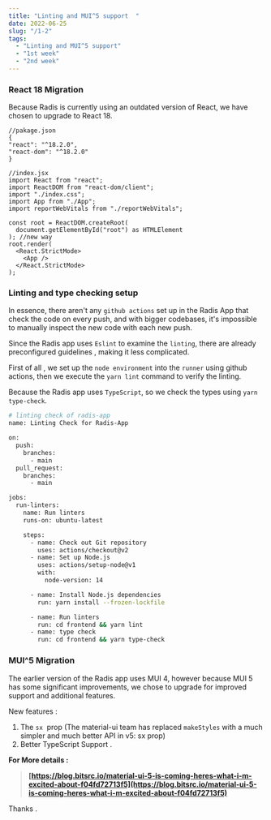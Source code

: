 ```yaml
---
title: "Linting and MUI^5 support  "
date: 2022-06-25
slug: "/1-2"
tags:
  - "Linting and MUI^5 support"
  - "1st week"
  - "2nd week"
---
```

### React 18 Migration

Because Radis is currently using an outdated version of React, we have chosen to upgrade to React 18.

```tsx
//pakage.json
{
"react": "^18.2.0",
"react-dom": "^18.2.0"
}
```

```tsx
//index.jsx
import React from "react";
import ReactDOM from "react-dom/client";
import "./index.css";
import App from "./App";
import reportWebVitals from "./reportWebVitals";

const root = ReactDOM.createRoot(
  document.getElementById("root") as HTMLElement
); //new way 
root.render(
  <React.StrictMode>
    <App />
  </React.StrictMode>
);
```
### Linting and type checking setup

In essence, there aren't any `github actions` set up in the Radis App that check the code on every push, and with bigger codebases, it's impossible to manually inspect the new code with each new push.

Since the Radis app uses `Eslint` to examine the `linting`, there are already preconfigured guidelines , making it less complicated.

First of all , we  set up the `node environment` into the `runner` using github actions, then we execute the `yarn lint` command to verify the linting.

Because the Radis app uses `TypeScript`, so  we check  the types using `yarn type-check`.

```bash
# linting check of radis-app
name: Linting Check for Radis-App

on:
  push:
    branches:
      - main
  pull_request:
    branches:
      - main

jobs:
  run-linters:
    name: Run linters
    runs-on: ubuntu-latest

    steps:
      - name: Check out Git repository
        uses: actions/checkout@v2
      - name: Set up Node.js
        uses: actions/setup-node@v1
        with:
          node-version: 14

      - name: Install Node.js dependencies
        run: yarn install --frozen-lockfile

      - name: Run linters
        run: cd frontend && yarn lint
      - name: type check
        run: cd frontend && yarn type-check
```

### MUI^5 Migration

The earlier version of the Radis app uses MUI 4, however because MUI 5 has some significant improvements, we chose to upgrade for improved support and additional features.

New features :

1.  The `sx`  prop (The material-ui team has replaced `makeStyles` with a much simpler and much better API in v5: sx prop)
2. Better TypeScript Support .

**For More details :** 
> **[https://blog.bitsrc.io/material-ui-5-is-coming-heres-what-i-m-excited-about-f04fd72713f5](https://blog.bitsrc.io/material-ui-5-is-coming-heres-what-i-m-excited-about-f04fd72713f5)**

Thanks .